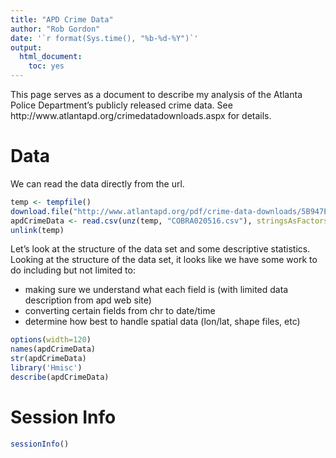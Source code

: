 ```yaml
---
title: "APD Crime Data"
author: "Rob Gordon"
date: '`r format(Sys.time(), "%b-%d-%Y")`'
output: 
  html_document: 
    toc: yes
---
```


This page serves as a document to describe my analysis of the Atlanta Police Department's publicly released crime data. See http://www.atlantapd.org/crimedatadownloads.aspx for details.

# Data

We can read the data directly from the url.

```r
temp <- tempfile()
download.file("http://www.atlantapd.org/pdf/crime-data-downloads/5B947EA3-05A2-45F3-AA10-1E58C5EFE20A.zip",temp)
apdCrimeData <- read.csv(unz(temp, "COBRA020516.csv"), stringsAsFactors = FALSE)
unlink(temp)
```

Let's look at the structure of the data set and some descriptive statistics. Looking at the structure of the data set, it looks like we have some work to do including but not limited to:

- making sure we understand what each field is (with limited data description from apd web site)
- converting certain fields from chr to date/time
- determine how best to handle spatial data (lon/lat, shape files, etc)

```r
options(width=120)
names(apdCrimeData)
str(apdCrimeData)
library('Hmisc')
describe(apdCrimeData)
```



# Session Info

```r
sessionInfo()
```
